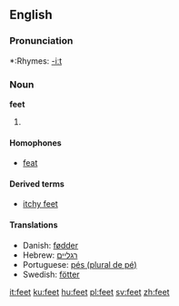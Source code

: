 ==English==

{{rank|2|open|therefore|327|feet|lay|along|four}}

===Pronunciation===
{{rfp}}
*:Rhymes: [[Rhymes:English:-iːt|-iːt]]

===Noun===
'''feet'''
# {{plural of|foot}}

====Homophones====
*[[feat]]

====Derived terms====
*[[itchy feet]]

====Translations====
{{top}}
*Danish: [[fødder]] {{c}}
*Hebrew: [[רגליים]] {{p}} {{f}}
*Portuguese: [[pés (plural de pé)]] {{c}}
*Swedish: [[fötter]]
{{bottom}}

[[it:feet]]
[[ku:feet]]
[[hu:feet]]
[[pl:feet]]
[[sv:feet]]
[[zh:feet]]
